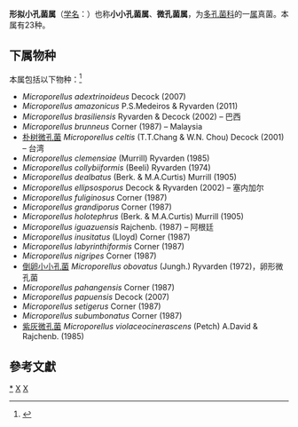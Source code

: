 {{Automatic taxobox
| taxon = Microporellus
| authority = Murrill, 1905
| image = Microporellus obovatus 335576.jpg
| image_caption = Microporellus obovatus
}}
'''形拟小孔菌属'''（[[学名|学名]]：{{lang|la|''Microporellus''}}）也称'''小小孔菌属'''、'''微孔菌属'''，为[[多孔菌科|多孔菌科]]的一[[属|属]]真菌。本属有23种。

==下属物种==
本属包括以下物种：<ref>{{cite web |title=Microporellus Murrill |url=https://www.gbif.org/species/2521379 |website=GBIF}}</ref>
* ''Microporellus adextrinoideus'' Decock (2007)
* ''Microporellus amazonicus'' P.S.Medeiros & Ryvarden (2011)
* ''Microporellus brasiliensis'' Ryvarden & Decock (2002) – 巴西
* ''Microporellus brunneus'' Corner (1987) – Malaysia
* [[朴树微孔菌|朴树微孔菌]] ''Microporellus celtis'' (T.T.Chang & W.N. Chou) Decock (2001) – 台湾
* ''Microporellus clemensiae'' (Murrill) Ryvarden (1985)
* ''Microporellus collybiiformis'' (Beeli) Ryvarden (1974)
* ''Microporellus dealbatus'' (Berk. & M.A.Curtis) Murrill (1905)
* ''Microporellus ellipsosporus'' Decock & Ryvarden (2002) – 塞内加尔
* ''Microporellus fuliginosus'' Corner (1987)
* ''Microporellus grandiporus'' Corner (1987)
* ''Microporellus holotephrus'' (Berk. & M.A.Curtis) Murrill (1905)
* ''Microporellus iguazuensis'' Rajchenb. (1987) – 阿根廷
* ''Microporellus inusitatus'' (Lloyd) Corner (1987)
* ''Microporellus labyrinthiformis'' Corner (1987)
* ''Microporellus nigripes'' Corner (1987)
* [[倒卵小小孔菌|倒卵小小孔菌]] ''Microporellus obovatus'' (Jungh.) Ryvarden (1972)，卵形微孔菌
* ''Microporellus pahangensis'' Corner (1987)
* ''Microporellus papuensis'' Decock (2007)
* ''Microporellus setigerus'' Corner (1987)
* ''Microporellus subumbonatus'' Corner (1987)
* [[紫灰微孔菌|紫灰微孔菌]] ''Microporellus violaceocinerascens'' (Petch) A.David & Rajchenb. (1985)

==參考文獻==
{{reflist}}

{{taxonbar}}

[[Category:_形拟小孔菌属|*]]
[[Category:_多孔菌科|X]]
[[Category:_1905年描述的分类群|X]]